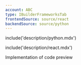 ```yaml
---
account: ABC
type: IBuilderFrameworksTab
frontendSource: source/react
backendSource: source/python
---
```


<IBuilderStep name="Set up the server" />

include('description/python.mdx')

<IBuilderStep name="Build your checkout" />

include('description/react.mdx')

<IBuilderCodePreview>

Implementation of code preview 

</IBuilderCodePreview>